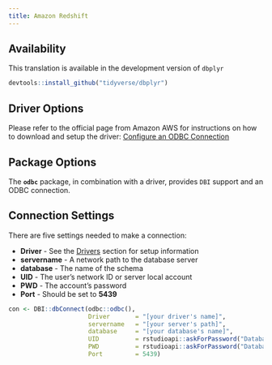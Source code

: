 ```yaml
---
title: Amazon Redshift
---
```


## Availability

This translation is available in the development version of `dbplyr`

```r
devtools::install_github("tidyverse/dbplyr")
```

## Driver Options

Please refer to the official page from Amazon AWS for instructions on how to download and setup the driver: [Configure an ODBC Connection](http://docs.aws.amazon.com/redshift/latest/mgmt/configure-odbc-connection.html)

## Package Options

The **`odbc`** package, in combination with a driver, provides `DBI` support and an ODBC connection.

## Connection Settings

There are five settings needed to make a connection:

  - **Driver** - See the [Drivers](/drivers) section for setup information 
  - **servername** - A network path to the database server
  - **database** - The name of the schema
  - **UID** - The user's network ID or server local account
  - **PWD** - The account's password
  - **Port** - Should be set to **5439**

```r

con <- DBI::dbConnect(odbc::odbc(),
                      Driver       = "[your driver's name]",
                      servername   = "[your server's path]",
                      database     = "[your database's name]",
                      UID          = rstudioapi::askForPassword("Database user"),
                      PWD          = rstudioapi::askForPassword("Database password"),
                      Port         = 5439)

```



